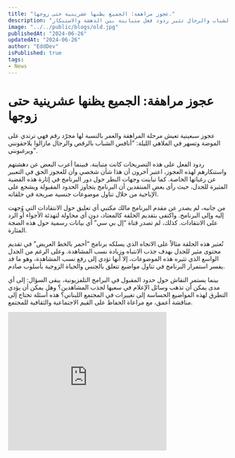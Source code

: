 ```yaml
---
title: "عجوز مراهفة: الجميع يظنها عشرينية حتى زوجها."
description: "عجوز سبعينية تعيش كشابة، ترتدي على الموضة وتسهر في الملاهي الليلية. تصريحاتها المثيرة للجدل حول منافسة الشباب والرجال تثير ردود فعل متباينة بين الدهشة والاستنكار."
image: "../../public/blogs/old.jpg"
publishedAt: "2024-06-26"
updatedAt: "2024-06-26"
author: "EddDev"
isPublished: true
tags:
- News
---
```


# عجوز مراهفة: الجميع يظنها عشرينية حتى زوجها

عجوز سبعينية تعيش مرحلة المراهقة والعمر بالنسبة لها مجرّد رقم فهي ترتدي على الموضة وتسهر في الملاهي الليلة: "أنافس الشباب بالرقص والرجال مازالوا يلاحقونني ويرغبونني".

ردود الفعل على هذه التصريحات كانت متباينة. فبينما أعرب البعض عن دهشتهم واستنكارهم لهذه العجوز، اعتبر آخرون أن هذا شأن شخصي وأن للعجوز الحق في التعبير عن رغباتها الخاصة. كما تباينت وجهات النظر حول دور البرنامج في إثارة هذه القضية المثيرة للجدل، حيث رأى بعض المنتقدين أن البرنامج يتجاوز الحدود المقبولة ويشجع على الإباحية من خلال تناول موضوعات جنسية صريحة في حلقاته.

من جانبه، لم يصدر عن مقدم البرنامج مالك مكتبي أي تعليق حول الانتقادات التي وُجهت إليه وإلى البرنامج. واكتفى بتقديم الحلقة كالمعتاد، دون أي محاولة لتهدئة الأجواء أو الرد على الانتقادات. كذلك، لم تصدر قناة “إل بي سي” أي بيانات رسمية حول هذه الضجة المثارة.

تُعتبر هذه الحلقة مثالاً على الاتجاه الذي يسلكه برنامج “أحمر بالخط العريض” في تقديم محتوى مثير للجدل بهدف جذب الانتباه وزيادة نسب المشاهدة. وعلى الرغم من الجدل الواسع الذي تثيره هذه الموضوعات، إلا أنها تؤدي إلى رفع نسب المشاهدة، وهو ما قد يفسر استمرار البرنامج في تناول مواضيع تتعلق بالجنس والحياة الزوجية بأسلوب صادم.

بينما يستمر النقاش حول حدود المقبول في البرامج التلفزيونية، يبقى السؤال: إلى أي مدى يمكن أن تذهب وسائل الإعلام في سعيها لجذب المشاهدين؟ وهل يمكن أن يؤدي التطرق لهذه المواضيع الحساسة إلى تغييرات في المجتمع اللبناني؟ هذه أسئلة تحتاج إلى مناقشة أعمق، مع مراعاة الحفاظ على القيم الاجتماعية والثقافية للمجتمع.

<iframe width="360" height="315" src="https://youtu.be/embed/xsu_zleSFnk" frameborder="0" allowfullscreen></iframe>
